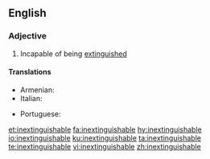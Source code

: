 ==English==

===Adjective===
{{en-adj}}

# Incapable of being [[extinguish]]ed

====Translations====
{{trans-top|incapable of being extinguished}}
* Armenian: {{t+|hy|անշեջ}}
* Italian: {{t|it|inestinguibile}}
{{trans-mid}}
* Portuguese: {{t|pt|inextinguível}}
{{trans-bottom}}

[[et:inextinguishable]]
[[fa:inextinguishable]]
[[hy:inextinguishable]]
[[io:inextinguishable]]
[[ku:inextinguishable]]
[[ta:inextinguishable]]
[[te:inextinguishable]]
[[vi:inextinguishable]]
[[zh:inextinguishable]]